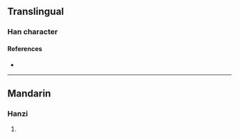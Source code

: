 {{character info/new}}
==Translingual==

===Han character===
{{Han char|rn=86|rad=火|as=08|sn=12|four=17334|canj=SEF|ids=⿱取灬}}

====References====
* {{Han ref|kx=0674.030|dkj=19115|hdz=32211.120|uh=7123|ud=28963|bh=DA5E|bd=55902}}

----

==Mandarin==

===Hanzi===
{{cmn-hanzi|pin=[[jù]] ([[ju4]])|wg=chü<sup>4</sup>}}

# {{rfdef|cmn|sort=火08}}